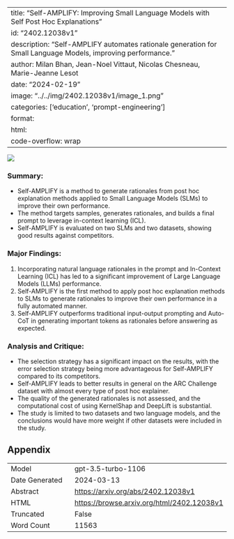 
---
title: "Self-AMPLIFY: Improving Small Language Models with Self Post Hoc Explanations"
id: "2402.12038v1"
description: "Self-AMPLIFY automates rationale generation for Small Language Models, improving performance."
author: Milan Bhan, Jean-Noel Vittaut, Nicolas Chesneau, Marie-Jeanne Lesot
date: "2024-02-19"
image: "../../img/2402.12038v1/image_1.png"
categories: ['education', 'prompt-engineering']
format:
  html:
    code-overflow: wrap
---

![](../../img/2402.12038v1/image_1.png)

### Summary:
- Self-AMPLIFY is a method to generate rationales from post hoc explanation methods applied to Small Language Models (SLMs) to improve their own performance.
- The method targets samples, generates rationales, and builds a final prompt to leverage in-context learning (ICL).
- Self-AMPLIFY is evaluated on two SLMs and two datasets, showing good results against competitors.

### Major Findings:
1. Incorporating natural language rationales in the prompt and In-Context Learning (ICL) has led to a significant improvement of Large Language Models (LLMs) performance.
2. Self-AMPLIFY is the first method to apply post hoc explanation methods to SLMs to generate rationales to improve their own performance in a fully automated manner.
3. Self-AMPLIFY outperforms traditional input-output prompting and Auto-CoT in generating important tokens as rationales before answering as expected.

### Analysis and Critique:
- The selection strategy has a significant impact on the results, with the error selection strategy being more advantageous for Self-AMPLIFY compared to its competitors.
- Self-AMPLIFY leads to better results in general on the ARC Challenge dataset with almost every type of post hoc explainer.
- The quality of the generated rationales is not assessed, and the computational cost of using KernelShap and DeepLift is substantial.
- The study is limited to two datasets and two language models, and the conclusions would have more weight if other datasets were included in the study.

## Appendix

|          |          |
|----------|----------|
| Model     | gpt-3.5-turbo-1106       |
| Date Generated     | 2024-03-13       |
| Abstract | [https://arxiv.org/abs/2402.12038v1](https://arxiv.org/abs/2402.12038v1)        |
| HTML     | [https://browse.arxiv.org/html/2402.12038v1](https://browse.arxiv.org/html/2402.12038v1)       |
| Truncated       | False       |
| Word Count       | 11563       |
